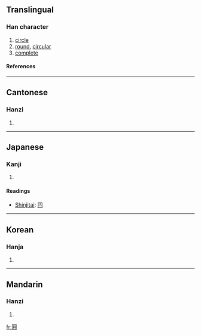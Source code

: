 {{see|圆|円|圎}}

==Translingual==
===Han character===
{{Han char|rn=31|rad=囗|as=10|sn=13|four=6080<sub>6</sub>|canj=田口月金 (WRBC)}}
# [[circle]]
# [[round]], [[circular]]
# [[complete]]
====References====
{{Han ref|kx=0220.090|dkj=04819|dj=0451.140|hdz=10724.070|uh=5713|ud=22291|bh=B6EA|bd=46826}}
----
==Cantonese==
===Hanzi===
{{yue-hanzi|jyut=|y=yun4}}
# {{defn|Cantonese}}
----
==Japanese==
===Kanji===
{{ja-kanji|grade=|rs=囗10}}
# {{defn|Japanese}} 
====Readings====
{{ja-readings|on=[[えん]] (en)|kun=[[まるい]] (marui)}}

*[[Shinjitai]]: [[円]]
----
==Korean==
===Hanja===
{{ko-hanja|hangeul=[[원]]|eumhun=둥글|rv=won|mr=wŏn}}
# {{defn|Korean}}
----
==Mandarin==
===Hanzi===
{{cmn-hanzi|sim=圆|pin=[[yuán]] (yuan2)|wg=yüan<sup>2</sup>}}
# {{defn|Mandarin}}

[[fr:圓]]